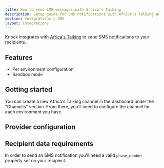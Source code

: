 ```yaml
---
title: How to send SMS messages with Africa's Talking
description: Setup guide for SMS notifications with Africa's Talking and Knock
section: Integrations > SMS
layout: integrations
---
```



Knock integrates with [Africa's Talking](https://africastalking.com/) to send SMS notifications to your recipients.

## Features

- Per environment configuration
- Sandbox mode

## Getting started

You can create a new Africa's Talking channel in the dashboard under the "Channels" section. From there, you'll need to configure the channel for each environment you have.

## Provider configuration

<Attributes>
  <Attribute
    name="API Key"
    type="string*"
    description="The API key from Africa's Talking."
  />
  <Attribute
    name="Username"
    type="string*"
    description="The username (required)."
  />
  <Attribute
    name="Short code"
    type="string (optional)"
    description="The short code to send messages from."
  />
</Attributes>

## Recipient data requirements

In order to send an SMS notification you'll need a valid `phone_number` property set on your recipient.
